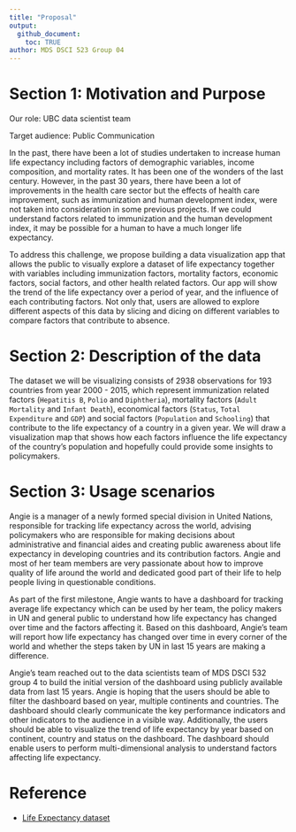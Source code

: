 ```yaml
---
title: "Proposal"
output: 
  github_document:
    toc: TRUE
author: MDS DSCI 523 Group 04
---
```


# Section 1: Motivation and Purpose

Our role: UBC data scientist team

Target audience: Public Communication

In the past, there have been a lot of studies undertaken to increase human life expectancy including factors of demographic variables, income composition, and mortality rates. It has been one of the wonders of the last century. However, in the past 30 years, there have been a lot of improvements in the health care sector but the effects of health care improvement, such as immunization and human development index, were not taken into consideration in some previous projects. If we could understand factors related to immunization and the human development index, it may be possible for a human to have a much longer life expectancy. 

To address this challenge, we propose building a data visualization app that allows the public to visually explore a dataset of life expectancy together with variables including immunization factors, mortality factors, economic factors, social factors, and other health related factors. Our app will show the trend of the life expectancy over a period of year, and the influence of each contributing factors. Not only that, users are allowed to explore different aspects of this data by slicing and dicing on different variables to compare factors that contribute to absence. 

# Section 2: Description of the data

The dataset we will be visualizing consists of 2938 observations for 193 countries from year 2000 - 2015, which represent immunization related factors (`Hepatitis B`, `Polio` and `Diphtheria`), mortality factors (`Adult Mortality` and `Infant Death`), economical factors (`Status`, `Total Expenditure` and `GDP`) and social factors (`Population` and `Schooling`) that contribute to the life expectancy of a country in a given year. We will draw a visualization map that shows how each factors influence the life expectancy of the country's population and hopefully could provide some insights to policymakers. 

# Section 3: Usage scenarios

Angie is a manager of a newly formed special division in United Nations, responsible for tracking life expectancy across the world, advising policymakers who are responsible for making decisions about administrative and financial aides and creating public awareness about life expectancy in developing countries and its contribution factors. Angie and most of her team members are very passionate about how to improve quality of life around the world and dedicated good part of their life to help people living in questionable conditions.

As part of the first milestone, Angie wants to have a dashboard for tracking average life expectancy which can be used by her team, the policy makers in UN and general public to understand how life expectancy has changed over time and the factors affecting it. Based on this dashboard, Angie's team will report how life expectancy has changed over time in every corner of the world and whether the steps taken by UN in last 15 years are making a difference.

Angie's team reached out to the data scientists team of MDS DSCI 532 group 4 to build the initial version of the dashboard using publicly available data from last 15 years. Angie is hoping that the users should be able to filter the dashboard based on year, multiple continents and countries. The dashboard should clearly communicate the key performance indicators and other indicators to the audience in a visible way. Additionally, the users should be able to visualize the trend of life expectancy by year based on continent, country and status on the dashboard. The dashboard should enable users to perform multi-dimensional analysis to understand factors affecting life expectancy. 

# Reference

- [Life Expectancy dataset](https://www.kaggle.com/kumarajarshi/life-expectancy-who)
